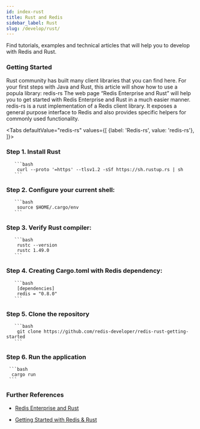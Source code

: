 ```yaml
---
id: index-rust
title: Rust and Redis
sidebar_label: Rust 
slug: /develop/rust/
---
```




Find tutorials, examples and technical articles that will help you to develop with Redis and Rust.


### Getting Started

Rust community has built many client libraries that you can find here. For your first steps with Java and Rust, this article will show how to use a popula library: redis-rs
The web page “Redis Enterprise and Rust” will help you to get started with Redis Enterprise and Rust in a much easier manner.
redis-rs is a rust implementation of a Redis client library.
It exposes a general purpose interface to Redis and also provides specific helpers for commonly used functionality.


<Tabs
  defaultValue="redis-rs"
  values={[
    {label: 'Redis-rs', value: 'redis-rs'},
  ]}>
  <TabItem value="redis-rs">


### Step 1. Install Rust

       ```bash
        curl --proto '=https' --tlsv1.2 -sSf https://sh.rustup.rs | sh
       ```

### Step 2. Configure your current shell:
 
       ```bash
        source $HOME/.cargo/env
       ```

### Step 3. Verify Rust compiler:
 
       ```bash
        rustc --version
        rustc 1.49.0
       ```

### Step 4. Creating Cargo.toml with Redis dependency:
 
       ```bash
        [dependencies]
        redis = "0.8.0"
       ```


### Step 5. Clone the repository

       ```bash
        git clone https://github.com/redis-developer/redis-rust-getting-started
       ```

 
### Step 6. Run the application
   
     ```bash
      cargo run
     ```

### Further References

- [Redis Enterprise and Rust](https://redislabs.com/lp/redis-enterprise-rust/)
- [Getting Started with Redis & Rust](https://github.com/redis-developer/redis-rust-getting-started)



  </TabItem>
</Tabs>
  
